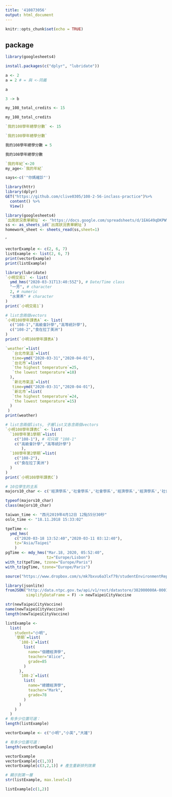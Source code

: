 ```yaml
---
title: '410873056'
output: html_document
---
```


```r
knitr::opts_chunk$set(echo = TRUE)
```

## package
```r
library(googlesheets4)
```
```r
install.packages(c("dplyr", "lubridate"))

```
```r
a <- 2
a = 2 # = 與 <-同義 
```
```r
a
```
```r
3 -> b
```
```r
my_108_total_credits <- 15
```
```r
my_108_total_credits
```
```r
`我的108學年總學分數` <- 15
```
```r
`我的108學年總學分數`
```
```r
我的108學年總學分數 = 5
```
```r
我的108學年總學分數 
```
```r
`我的年紀`<-20
my_age<-`我的年紀`
```
```r
says<-c('"你媽確診"')
```
```r
library(httr)
library(dplyr)
GET("https://github.com/clive0305/108-2-56-inclass-practice")%>%
  content() %>%
  View() 
```
```r
library(googlesheets4)
`出席狀況表單網址` <- "https://docs.google.com/spreadsheets/d/1EAG49qDKPWWi0ebkVr29TLrvVnoBPfkvxYY-J3xLAHY/edit?usp=drive_open&ouid=102488507875366675447 "# 缺乏定義值
ss <- as_sheets_id(`出席狀況表單網址`)
homework_sheet <- sheets_read(ss,sheet=1)
```
'
```r
vectorExample <- c(2, 6, 7)
listExample <- list(2, 6, 7)
print(vectorExample)
print(listExample)
```
```r
library(lubridate)
`小明交易1` <- list(
  ymd_hms("2020-03-31T13:40:55Z"), # Date/Time class
  "一芳", # character
  2, # numeric
  "水果茶" # character
)
print(`小明交易1`)
```
```r
# list含兩個vectors
`小明108學年課表A` <- list(
  c("108-1","高級會計學","高等統計學"),
  c("108-2","食在拉丁美洲")
)
print(`小明108學年課表A`)
```
```r
`weather`=list( 
   `台北市氣溫`=list(
   time=ymd("2020-03-31","2020-04-01"),
   `台北市`=list(
   `the highest temperature`=25,
   `the lowest temperature`=18)
  ),
   `新北市氣溫`=list(
   time=ymd("2020-03-31","2020-04-01"),
   `新北市`=list(
   `the highest temperature`=24,
   `the lowest temperature`=15)
  )
 )
print(weather)
```


```r
# list含兩個lists, 子層list又各含兩個vectors
`小明108學年課表C` <- list(
  `108學年第1學期`=list(
    c("108-1"), # 可只寫 "108-1"
    c("高級會計學","高等統計學")
       ),
  `108學年第2學期`=list(
    c("108-2"),
    c("食在拉丁美洲")
  )
)
print(`小明108學年課表C`)
```
```r
# 10位學生的主系
majors10_char <- c('經濟學系','社會學系','社會學系','經濟學系','經濟學系','社會學系','經濟學系','經濟學系','經濟學系','社會學系')

typeof(majors10_char)
class(majors10_char)
```
```r
taiwan_time <- "西元2019年4月12日 12點55分30秒"
oslo_time <- "18.11.2018 15:33:02"
```


```r
tpeTime <- 
  ymd_hms(
    c("2020-03-18 13:52:40","2020-03-11 03:12:40"),
    tz="Asia/Taipei"
    )
pgTime <- mdy_hms("Mar.18, 2020, 05:52:40",
                  tz="Europe/Lisbon")
with_tz(tpeTime, tzone="Europe/Paris")
with_tz(pgTime, tzone="Europe/Paris")
```
```r

source("https://www.dropbox.com/s/mk7bxvu6a3lxf79/studentEnvironmentReport.R?dl=1",print.eval = T)
```
```r
library(jsonlite)
fromJSON("http://data.ntpc.gov.tw/api/v1/rest/datastore/382000000A-000157-002",
         simplifyDataFrame = F) -> newTaipeiCityVaccine
```
```r
str(newTaipeiCityVaccine)
name(newTaipeiCityVaccine)
length(newTaipeiCityVaccine)
```
```r
listExample <- 
  list(
    student="小明",
    `學期`=list(
      `108-1`=list(
        list(
          name="個體經濟學",
          teacher="Alice",
          grade=85
        )
      ),
      `108-2`=list(
        list(
          name="總體經濟學",
          teacher="Mark",
          grade=78
        )
      )
    )
  )
# 有多少位置可選：
length(listExample)
```
```r
vectorExample <- c("小明","小英","大雄")

# 有多少位置可選：
length(vectorExample)
```
```r
vectorExample
vectorExample[c(1,3)]
vectorExample[c(3,2,1)] # 產生重新排列效果
```
```r
# 顯示到第一層
str(listExample, max.level=1)

listExample[c(1,2)]
```




